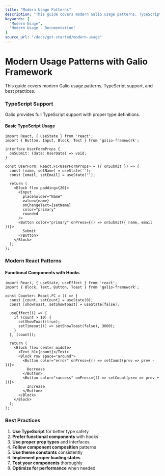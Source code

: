 ```yaml
---
title: "Modern Usage Patterns"
description: "This guide covers modern Galio usage patterns, TypeScript support, and best practices."
keywords: [
  "Modern Usage",
  "Modern Usage - Documentation"
]
source_url: "/docs/get-started/modern-usage"
---
```



# Modern Usage Patterns with Galio Framework

This guide covers modern Galio usage patterns, TypeScript support, and best practices.

<CarbonAds serve="CE7IPK3L" placement="galioio" />

### TypeScript Support

Galio provides full TypeScript support with proper type definitions.

#### Basic TypeScript Usage

```tsx
import React, { useState } from 'react';
import { Button, Input, Block, Text } from 'galio-framework';

interface UserFormProps {
  onSubmit: (data: UserData) => void;
}

const UserForm: React.FC<UserFormProps> = ({ onSubmit }) => {
  const [name, setName] = useState('');
  const [email, setEmail] = useState('');

  return (
    <Block flex padding={20}>
      <Input
        placeholder="Name"
        value={name}
        onChangeText={setName}
        color="primary"
        rounded
      />
      <Button color="primary" onPress={() => onSubmit({ name, email })}>
        Submit
      </Button>
    </Block>
  );
};
```

### Modern React Patterns

#### Functional Components with Hooks

```tsx
import React, { useState, useEffect } from 'react';
import { Block, Text, Button, Toast } from 'galio-framework';

const Counter: React.FC = () => {
  const [count, setCount] = useState(0);
  const [showToast, setShowToast] = useState(false);

  useEffect(() => {
    if (count > 10) {
      setShowToast(true);
      setTimeout(() => setShowToast(false), 3000);
    }
  }, [count]);

  return (
    <Block flex center middle>
      <Text h1>{count}</Text>
      <Block row space="around">
        <Button color="error" onPress={() => setCount(prev => prev - 1)}>
          Decrease
        </Button>
        <Button color="success" onPress={() => setCount(prev => prev + 1)}>
          Increase
        </Button>
      </Block>
    </Block>
  );
};
```

### Best Practices

1. **Use TypeScript** for better type safety
2. **Prefer functional components** with hooks
3. **Use proper prop types** and interfaces
4. **Follow component composition** patterns
5. **Use theme constants** consistently
6. **Implement proper loading states**
7. **Test your components** thoroughly
8. **Optimize for performance** when needed
